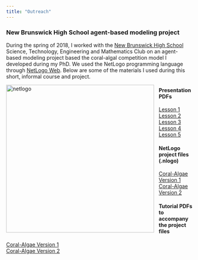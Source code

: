 ```yaml
---
title: "Outreach"
---
```


### New Brunswick High School agent-based modeling project  
During the spring of 2018, I worked with the <a href="http://hs.nbpschools.net/"> New Brunswick High School </a> Science, Technology, Engineering and Mathematics Club </a> on an agent-based modeling project based the coral-algal competition model I developed during my PhD. We used the NetLogo programming language through <a href="https://netlogoweb.org"> NetLogo Web</a>. Below are some of the materials I used during this short, informal course and project. <br>

<img src="netlogo.jpg" alt="netlogo" style="height: 400px; padding-right: 10px;" align="left">

#### Presentation PDFs
<a href="./NBHS/Lesson1.pdf"> Lesson 1 </a> <br>
<a href="./NBHS/Lesson2.pdf"> Lesson 2 </a> <br>
<a href="./NBHS/Lesson3.pdf"> Lesson 3 </a> <br>
<a href="./NBHS/Lesson4.pdf"> Lesson 4 </a> <br>
<a href="./NBHS/Lesson5.pdf"> Lesson 5 </a> <br>

#### NetLogo project files (.nlogo)
<a href="./NBHS/coral_algaeV1.nlogo" download> Coral-Algae Version 1 </a> <br>
<a href="./NBHS/coral_algaeV2.nlogo" download> Coral-Algae Version 2 </a> <br>

#### Tutorial PDFs to accompany the project files
<a href="./NBHS/coral_algaeV1.pdf"> Coral-Algae Version 1 </a> <br>
<a href="./NBHS/coral_algaeV2.pdf"> Coral-Algae Version 2 </a> <br>